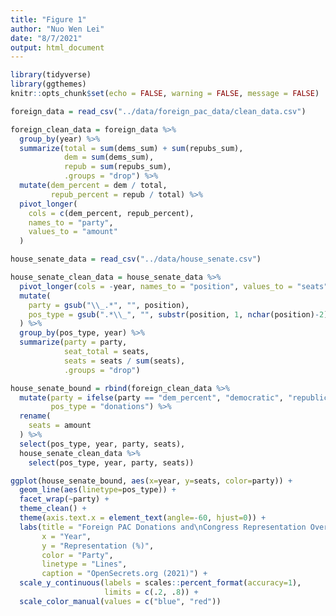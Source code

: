 ```yaml
---
title: "Figure 1"
author: "Nuo Wen Lei"
date: "8/7/2021"
output: html_document
---
```


```r
library(tidyverse)
library(ggthemes)
knitr::opts_chunk$set(echo = FALSE, warning = FALSE, message = FALSE)
```


```r
foreign_data = read_csv("../data/foreign_pac_data/clean_data.csv")

foreign_clean_data = foreign_data %>% 
  group_by(year) %>% 
  summarize(total = sum(dems_sum) + sum(repubs_sum),
            dem = sum(dems_sum),
            repub = sum(repubs_sum),
            .groups = "drop") %>%
  mutate(dem_percent = dem / total,
         repub_percent = repub / total) %>% 
  pivot_longer(
    cols = c(dem_percent, repub_percent),
    names_to = "party",
    values_to = "amount"
  )
```

```r
house_senate_data = read_csv("../data/house_senate.csv")

house_senate_clean_data = house_senate_data %>% 
  pivot_longer(cols = -year, names_to = "position", values_to = "seats") %>% 
  mutate(
    party = gsub("\\_.*", "", position),
    pos_type = gsub(".*\\_", "", substr(position, 1, nchar(position)-2))
  ) %>% 
  group_by(pos_type, year) %>% 
  summarize(party = party,
            seat_total = seats,
            seats = seats / sum(seats),
            .groups = "drop")
```


```r
house_senate_bound = rbind(foreign_clean_data %>% 
  mutate(party = ifelse(party == "dem_percent", "democratic", "republican"),
         pos_type = "donations") %>% 
  rename(
    seats = amount
  ) %>% 
  select(pos_type, year, party, seats),
  house_senate_clean_data %>% 
    select(pos_type, year, party, seats))

```

```r
ggplot(house_senate_bound, aes(x=year, y=seats, color=party)) +
  geom_line(aes(linetype=pos_type)) +
  facet_wrap(~party) +
  theme_clean() +
  theme(axis.text.x = element_text(angle=-60, hjust=0)) +
  labs(title = "Foreign PAC Donations and\nCongress Representation Over Time",
       x = "Year",
       y = "Representation (%)",
       color = "Party",
       linetype = "Lines",
       caption = "OpenSecrets.org (2021)") +
  scale_y_continuous(labels = scales::percent_format(accuracy=1),
                     limits = c(.2, .8)) +
  scale_color_manual(values = c("blue", "red"))
```